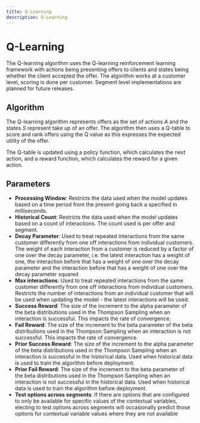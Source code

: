 ```yaml
---
title: Q-Learning
description: Q-Learning
---
```


# Q-Learning

The Q-learning algorithm uses the Q-learning reinforcement learning framework with actions being presenting offers to clients and states being whether the client accepted the offer. The algorithm works at a customer level, scoring is done per customer. Segment level implementations are planned for future releases.

## Algorithm

The Q-learning algorithm represents offers as the set of actions $A$ and the states $S$ represent take up of an offer. The algorithm then uses a Q-table to score and rank offers using the Q value as this expresses the expected utility of the offer.

The Q-table is updated using a policy function, which calculates the next action, and a reward function, which calculates the reward for a given action.

## Parameters

- **Processing Window**: Restricts the data used when the model updates based on a time period from the present going back a specified in milliseconds.
- **Historical Count**: Restricts the data used when the model updates based on a count of interactions. The count used is per offer and segment.
- **Decay Parameter**: Used to treat repeated interactions from the same customer differently from one off interactions from individual customers. The weight of each interaction from a customer is reduced by a factor of one over the decay parameter, i.e. the latest interaction has a weight of one, the interaction before that has a weight of one over the decay parameter and the interaction before that has a weight of one over the decay parameter squared
- **Max interactions**: Used to treat repeated interactions from the same customer differently from one off interactions from individual customers. Restricts the number of interactions from an individual customer that will be used when updating the model - the latest interactions will be used.
- **Success Reward**: The size of the increment to the alpha parameter of the beta distributions used in the Thompson Sampling when an interaction is successful. This impacts the rate of convergence.
- **Fail Reward**: The size of the increment to the beta parameter of the beta distributions used in the Thompson Sampling when an interaction is not successful. This impacts the rate of convergence.
- **Prior Success Reward**: The size of the increment to the alpha parameter of the beta distributions used in the Thompson Sampling when an interaction is successful in the historical data. Used when historical data is used to train the algorithm before deployment.
- **Prior Fail Reward**: The size of the increment to the beta parameter of the beta distributions used in the Thompson Sampling when an interaction is not successful in the historical data. Used when historical data is used to train the algorithm before deployment.
- **Test options across segments**: If there are options that are configured to only be available for specific values of the contextual variables, electing to test options across segments will occasionally predict those options for contextual variable values where they are not available

